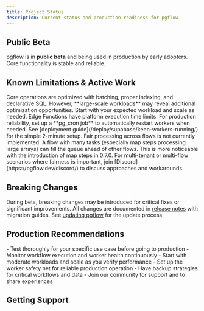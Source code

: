 ```yaml
---
title: Project Status
description: Current status and production readiness for pgflow
---
```



## Public Beta

pgflow is in **public beta** and being used in production by early adopters. Core functionality is stable and reliable.

## Known Limitations & Active Work

<CardGrid>
  <Card title="Performance" icon="rocket">
    Core operations are optimized with batching, proper indexing, and declarative SQL. However, **large-scale workloads** may reveal additional optimization opportunities. Start with your expected workload and scale as needed.
  </Card>

  <Card title="Worker Management" icon="setting">
    Edge Functions have platform execution time limits. For production reliability, set up a **pg_cron job** to automatically restart workers when needed. See [deployment guide](/deploy/supabase/keep-workers-running/) for the simple 2-minute setup.
  </Card>

  <Card title="Fair Processing" icon="warning">
    Fair processing across flows is not currently implemented. A flow with many tasks (especially map steps processing large arrays) can fill the queue ahead of other flows. This is more noticeable with the introduction of map steps in 0.7.0. For multi-tenant or multi-flow scenarios where fairness is important, join [Discord](https://pgflow.dev/discord/) to discuss approaches and workarounds.
  </Card>
</CardGrid>

## Breaking Changes

During beta, breaking changes may be introduced for critical fixes or significant improvements. All changes are documented in [release notes](https://github.com/pgflow-dev/pgflow/releases) with migration guides. See [updating pgflow](/deploy/update-pgflow/) for the update process.

## Production Recommendations

<Aside type="tip">
- Test thoroughly for your specific use case before going to production
- Monitor workflow execution and worker health continuously
- Start with moderate workloads and scale as you verify performance
- Set up the worker safety net for reliable production operation
- Have backup strategies for critical workflows and data
- Join our community for support and to share experiences
</Aside>

## Getting Support

<CardGrid>
  <LinkCard title="GitHub Issues" href="https://github.com/pgflow-dev/pgflow/issues" description="Report bugs or request features" />
  <LinkCard title="FAQ" href="/get-started/faq/" description="Common questions about Edge Worker functionality, usage, and billing" />
</CardGrid>

<JoinCommunity />
